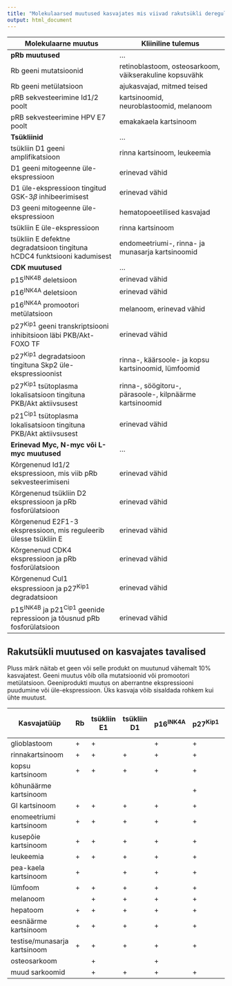 ```yaml
---
title: "Molekulaarsed muutused kasvajates mis viivad rakutsükli deregulatsioonini"
output: html_document
---
```




Molekulaarne muutus | Kliiniline tulemus
--------------------|--------------------
**pRb muutused** |     ...                       
Rb geeni mutatsioonid | retinoblastoom, osteosarkoom, väikserakuline kopsuvähk
Rb geeni metülatsioon | ajukasvajad, mitmed teised
pRB sekvesteerimine Id1/2 poolt | kartsinoomid, neuroblastoomid, melanoom
pRB sekvesteerimine HPV E7 poolt | emakakaela kartsinoom
**Tsükliinid** |       ...               
tsükliin D1 geeni amplifikatsioon | rinna kartsinoom, leukeemia
D1 geeni mitogeenne üle-ekspressioon | erinevad vähid
D1 üle-ekspressioon tingitud GSK-3$\beta$ inhibeerimisest | erinevad vähid
D3 geeni mitogeenne üle-ekspressioon | hematopoeetilised kasvajad
tsükliin E üle-ekspressioon | rinna kartsinoom
tsükliin E defektne degradatsioon tingituna hCDC4 funktsiooni kadumisest | endomeetriumi-, rinna- ja munasarja kartsinoomid
**CDK muutused** | ...
p15^INK4B^ deletsioon | erinevad vähid
p16^INK4A^ deletsioon | erinevad vähid
p16^INK4A^ promootori metülatsioon | melanoom, erinevad vähid
p27^Kip1^ geeni transkriptsiooni inhibitsioon läbi PKB/Akt-FOXO TF | erinevad vähid
p27^Kip1^ degradatsioon tingituna Skp2 üle-ekspressioonist | rinna-, käärsoole- ja kopsu kartsinoomid, lümfoomid
p27^Kip1^ tsütoplasma lokalisatsioon tingituna PKB/Akt aktiivsusest | rinna-, söögitoru-, pärasoole-, kilpnäärme kartsinoomid
p21^Cip1^ tsütoplasma lokalisatsioon tingituna PKB/Akt aktiivsusest | erinevad vähid
**Erinevad Myc, N-myc või L-myc muutused** | ...
Kõrgenenud Id1/2 ekspressioon, mis viib pRb sekvesteerimiseni | erinevad vähid
Kõrgenenud tsükliin D2 ekspressioon ja pRb fosforülatsioon | erinevad vähid
Kõrgenenud E2F1-3 ekspressioon, mis reguleerib ülesse tsükliin E | erinevad vähid
Kõrgenenud CDK4 ekspressioon ja pRb fosforülatsioon | erinevad vähid
Kõrgenenud Cul1 ekspressioon ja p27^Kip1^ degradatsioon | erinevad vähid
p15^INK4B^ ja p21^Cip1^ geenide repressioon ja tõusnud pRb fosforülatsioon | erinevad vähid


Rakutsükli muutused on kasvajates tavalised
-------------------------------------------
Pluss märk näitab et geen või selle produkt on muutunud vähemalt 10% kasvajatest. Geeni muutus võib olla mutatsioonid või promootori metülatsioon. Geeniprodukti muutus on aberrantne ekspressiooni puudumine või üle-ekspressioon. Üks kasvaja võib sisaldada rohkem kui ühte muutust.

Kasvajatüüp | Rb | tsükliin E1 | tsükliin D1 | p16^INK4A^ | p27^Kip1^ | CDK4/6 | % vähke 1 või enama muutusega
------------|-----|------------|--------------|-----------|------------|--------|----
glioblastoom | + |+|  | + | + | +/+ | >80
rinnakartsinoom| + |+| + | + | + | +/ | >80
kopsu kartsinoom| + |+| + | + | + | +/ | >90
kõhunäärme kartsinoom|  | |  |  | + |  | >80
GI kartsinoom| + |+| + | + | + | +/ | >80
enomeetriumi kartsinoom| + |+| + | + | + | +/ | >80
kusepõie kartsinoom | + |+| + | + | + | | >70
leukeemia| + |+| + | + | + | +/ | >90
pea-kaela kartsinoom| + | | + | + | + | +/ | >90
lümfoom| + |+| + | + | + | /+ | >90
melanoom|   |+| + | + | + | +/ | >20
hepatoom| + |+| + | + | + | +/ | >90
eesnäärme kartsinoom| + |+| + | + | + | | >70
testise/munasarja kartsinoom| + |+| + | + | + | +/ | >90
osteosarkoom|   |+|   | + |   | +/ | >80
muud sarkoomid |  |+| + | + | + | /+ | >90